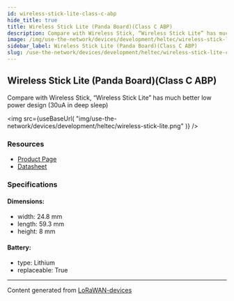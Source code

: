 ```yaml
---
id: wireless-stick-lite-class-c-abp
hide_title: true
title: Wireless Stick Lite (Panda Board)(Class C ABP)
description: Compare with Wireless Stick, “Wireless Stick Lite” has much better low power design (30uA in deep sleep)
image: /img/use-the-network/devices/development/heltec/wireless-stick-lite.png
sidebar_label: Wireless Stick Lite (Panda Board)(Class C ABP)
slug: /use-the-network/devices/development/heltec/wireless-stick-lite-class-c-abp
---
```



## Wireless Stick Lite (Panda Board)(Class C ABP)

Compare with Wireless Stick, “Wireless Stick Lite” has much better low power design (30uA in deep sleep)

<img
src={useBaseUrl(
"img/use-the-network/devices/development/heltec/wireless-stick-lite.png"
)}
/>

### Resources

- [Product Page](https://heltec.org/project/wireless-stick-lite/)
- [Datasheet](https://heltec.org/project/wireless-stick-lite/#1552557147424-7f1ec-5c651922-b0bbfe12-55e1)

### Specifications

#### Dimensions:
- width: 24.8 mm
- length: 59.3 mm
- height: 8 mm
#### Battery: 
- type: Lithium
- replaceable: True



---
Content generated from [LoRaWAN-devices](https://github.com/TheThingsNetwork/lorawan-devices)